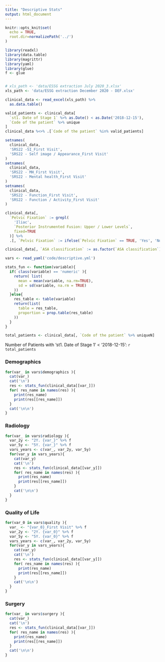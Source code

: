 ```yaml
---
title: "Descriptive Stats"
output: html_document
---
```


```r
knitr::opts_knit$set(
  echo = TRUE, 
  root.dir=normalizePath('../')
)
```

```r
library(readxl)
library(data.table)
library(magrittr)
library(yaml)
library(glue)
f <- glue


# xls_path <- 'data/ESSG extraction July 2020_3.xlsx'
xls_path <- 'data/ESSG extraction December 2020 - DEF.xlsx'

clinical_data <- read_excel(xls_path) %>% 
  as.data.table()

valid_patients <- clinical_data[
  `st1. Date of Stage 1` %>% as.Date() < as.Date('2018-12-15'), 
  `Code of the patient` %>% unique
]
clinical_data %<>% .[`Code of the patient` %in% valid_patients]

setnames(
  clinical_data, 
  'SRS22 -SI_First Visit', 
  'SRS22 - Self image / Appearance_First Visit'
)
setnames(
  clinical_data, 
  'SRS22 - MH_First Visit', 
  'SRS22 - Mental health_First Visit'
)
setnames(
  clinical_data, 
  'SRS22 - Function_First Visit', 
  'SRS22 - Function / Activity_First Visit'
)

clinical_data[, 
  `Pelvic Fixation` := grepl(
    'Iliac', 
    `Posterior Instrumented Fusion: Upper / Lower Levels`, 
    fixed=TRUE
  )] %>% 
  .[, `Pelvic Fixation` := ifelse(`Pelvic Fixation` == TRUE, 'Yes', 'No')] 

clinical_data[, `ASA classification` := as.factor(`ASA classification`)]

vars <- read_yaml('code/descriptive.yml')

stats_fun <- function(variable){
  if( class(variable) == 'numeric' ){
    return( list(
      mean = mean(variable, na.rm=TRUE),
      sd = sd(variable, na.rm = TRUE)
    ))
  }else{
    res_table <- table(variable)
    return(list(
      table = res_table, 
      proportion = prop.table(res_table)
    ))
  }
}

total_patients <- clinical_data[, `Code of the patient` %>% uniqueN]

```


Number of Patients with 'st1. Date of Stage 1' < '2018-12-15':
`r total_patients`

### Demographics
```r
for(var_ in vars$demographics ){
  cat(var_)
  cat('\n')
  res <- stats_fun(clinical_data[[var_]])
  for( res_name in names(res) ){
    print(res_name)
    print(res[[res_name]])
  }
  cat('\n\n')
}
```


### Radiology
```r
for(var_ in vars$radiology ){
  var_2y <- "2Y. {var_}" %>% f
  var_5y <- "5Y. {var_}" %>% f
  vars_years <- c(var_, var_2y, var_5y)
  for(var_y in vars_years){
    cat(var_y)
    cat('\n')
    res <- stats_fun(clinical_data[[var_y]])
    for( res_name in names(res) ){
      print(res_name)
      print(res[[res_name]])
    }
    cat('\n\n')
  }
}
```


### Quality of Life
```r
for(var_0 in vars$quality ){
  var_ <- "{var_0}_First Visit" %>% f
  var_2y <- "2Y. {var_0}" %>% f
  var_5y <- "5Y. {var_0}" %>% f
  vars_years <- c(var_, var_2y, var_5y)
  for(var_y in vars_years){
    cat(var_y)
    cat('\n')
    res <- stats_fun(clinical_data[[var_y]])
    for( res_name in names(res) ){
      print(res_name)
      print(res[[res_name]])
    }
    cat('\n\n')
  }
}
```


### Surgery
```r
for(var_ in vars$surgery ){
  cat(var_)
  cat('\n')
  res <- stats_fun(clinical_data[[var_]])
  for( res_name in names(res) ){
    print(res_name)
    print(res[[res_name]])
  }
  cat('\n\n')
}
```

